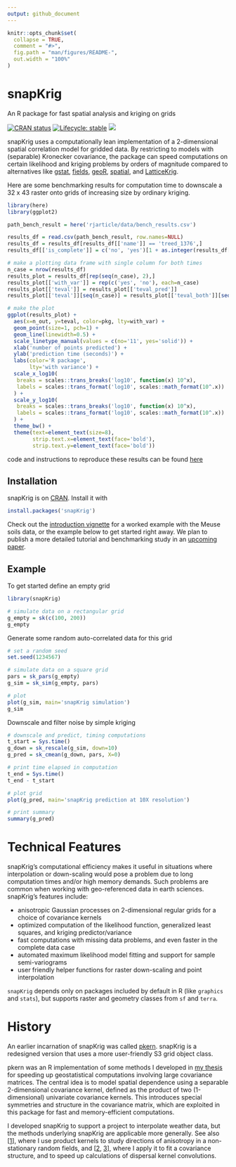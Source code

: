 ```yaml
---
output: github_document
---
```


<!-- README.md is generated from README.Rmd. Please edit that file -->

```r
knitr::opts_chunk$set(
  collapse = TRUE,
  comment = "#>",
  fig.path = "man/figures/README-",
  out.width = "100%"
)
```

<!-- #' # -->
<!-- #' TODO: -->
<!-- #' sk_plot_semi needs an explanation for getting vg -->
<!-- #' sk.plot refers to graphics::... when it should be grDevices -->

# snapKrig

An R package for fast spatial analysis and kriging on grids

<!-- badges: start -->

[![CRAN status](https://www.r-pkg.org/badges/version/snapKrig)](https://CRAN.R-project.org/package=snapKrig)
[![Lifecycle: stable](https://img.shields.io/badge/lifecycle-stable-brightgreen.svg)](https://lifecycle.r-lib.org/articles/stages.html#stable)
[![](https://cranlogs.r-pkg.org/badges/snapKrig)](https://cran.r-project.org/package=snapKrig)

<!-- badges: end -->

snapKrig uses a computationally lean implementation of a 2-dimensional spatial correlation model for gridded data. By restricting to models with (separable) Kronecker covariance, the package can speed computations on certain likelihood and kriging problems by orders of magnitude compared to alternatives like [gstat](https://cran.r-project.org/package=gstat), [fields](https://cran.r-project.org/package=fields), [geoR](https://cran.r-project.org/package=geoR), [spatial](https://cran.r-project.org/package=spatial), and [LatticeKrig](https://cran.r-project.org/package=LatticeKrig).

Here are some benchmarking results for computation time to downscale a 32 x 43 raster onto grids of increasing size by ordinary kriging.

```r
library(here)
library(ggplot2)

path_bench_result = here('rjarticle/data/bench_results.csv')

results_df = read.csv(path_bench_result, row.names=NULL)
results_df = results_df[results_df[['name']] == 'treed_1376',]
results_df[['is_complete']] = c('no', 'yes')[1 + as.integer(results_df[['complete']])]

# make a plotting data frame with single column for both times
n_case = nrow(results_df)
results_plot = results_df[rep(seq(n_case), 2),]
results_plot[['with_var']] = rep(c('yes', 'no'), each=n_case)
results_plot[['teval']] = results_plot[['teval_pred']]
results_plot[['teval']][seq(n_case)] = results_plot[['teval_both']][seq(n_case)]

# make the plot
ggplot(results_plot) +
  aes(x=n_out, y=teval, color=pkg, lty=with_var) +
  geom_point(size=1, pch=1) +
  geom_line(linewidth=0.5) +
  scale_linetype_manual(values = c(no='11', yes='solid')) +
  xlab('number of points predicted') + 
  ylab('prediction time (seconds)') +
  labs(color='R package',
       lty='with variance') +
  scale_x_log10(
   breaks = scales::trans_breaks('log10', function(x) 10^x),
   labels = scales::trans_format('log10', scales::math_format(10^.x))
  ) +
  scale_y_log10(
   breaks = scales::trans_breaks('log10', function(x) 10^x),
   labels = scales::trans_format('log10', scales::math_format(10^.x))
  ) +
  theme_bw() +
  theme(text=element_text(size=8),
        strip.text.x=element_text(face='bold'),
        strip.text.y=element_text(face='bold'))

```


code and instructions to reproduce these results can be found [here](https://github.com/deankoch/snapKrig/tree/master/rjarticle/data)

## Installation

snapKrig is on [CRAN](https://cran.r-project.org/package=snapKrig). Install it with

``` r
install.packages('snapKrig')
```

Check out the [introduction vignette](https://cran.r-project.org/web/packages/snapKrig/vignettes/snapKrig_introduction.html) for a worked example with the Meuse soils data, or the example below to get started right away. We plan to publish a more detailed tutorial and benchmarking study in an [upcoming paper](https://github.com/deankoch/snapKrig/tree/master/rjarticle).

## Example

To get started define an empty grid

```r
library(snapKrig)

# simulate data on a rectangular grid
g_empty = sk(c(100, 200))
g_empty
```
Generate some random auto-correlated data for this grid

```r
# set a random seed
set.seed(1234567)

# simulate data on a square grid
pars = sk_pars(g_empty)
g_sim = sk_sim(g_empty, pars)

# plot
plot(g_sim, main='snapKrig simulation')
g_sim
```

Downscale and filter noise by simple kriging

```r
# downscale and predict, timing computations
t_start = Sys.time()
g_down = sk_rescale(g_sim, down=10)
g_pred = sk_cmean(g_down, pars, X=0)

# print time elapsed in computation
t_end = Sys.time()
t_end - t_start
```


```r
# plot grid
plot(g_pred, main='snapKrig prediction at 10X resolution')

# print summary
summary(g_pred)
```

# Technical Features

snapKrig's computational efficiency makes it useful in situations where interpolation or
down-scaling would pose a problem due to long computation times and/or high memory demands.
Such problems are common when working with geo-referenced data in earth sciences. snapKrig's features
include:

* anisotropic Gaussian processes on 2-dimensional regular grids for a choice of covariance kernels
* optimized computation of the likelihood function, generalized least squares, and kriging predictor/variance
* fast computations with missing data problems, and even faster in the complete data case 
* automated maximum likelihood model fitting and support for sample semi-variograms
* user friendly helper functions for raster down-scaling and point interpolation

`snapKrig` depends only on packages included by default in R (like `graphics` and `stats`), but supports raster and geometry classes from `sf` and `terra`. 


# History

An earlier incarnation of snapKrig was called [pkern](https://github.com/deankoch/pkern). snapKrig
is a redesigned version that uses a more user-friendly S3 grid object class. 

pkern was an R implementation of some methods I developed in [my thesis](https://doi.org/10.7939/r3-91zn-v276)
for speeding up geostatistical computations involving large covariance matrices. The central idea is to model
spatial dependence using a separable 2-dimensional covariance kernel, defined as the product of two (1-dimensional)
univariate covariance kernels. This introduces special symmetries and structure in the covariance matrix, which are
exploited in this package for fast and memory-efficient computations.

I developed snapKrig to support a project to interpolate weather data, but the methods underlying snapKrig
are applicable more generally. See also [[1](https://doi.org/10.7939/r3-g6qb-bq70)],
where I use product kernels to study directions of anisotropy in a non-stationary random fields, and
[[2](https://doi.org/10.1007/s11538-021-00899-z), [3](https://doi.org/10.1098/rsif.2020.0434)], where I apply it to
fit a covariance structure, and to speed up calculations of dispersal kernel convolutions.
